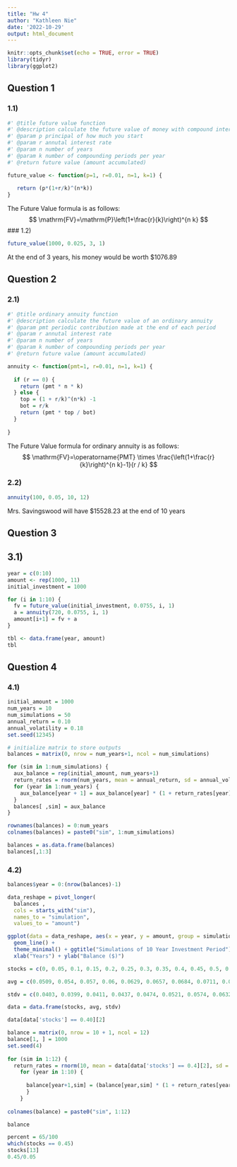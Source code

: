 ```yaml
---
title: "Hw 4"
author: "Kathleen Nie"
date: '2022-10-29'
output: html_document
---
```


```r
knitr::opts_chunk$set(echo = TRUE, error = TRUE)
library(tidyr)
library(ggplot2)
```

## Question 1

### 1.1) 
```r
#' @title future value function
#' @description calculate the future value of money with compound interest
#' @param p principal of how much you start
#' @param r annutal interest rate 
#' @param n number of years
#' @param k number of compounding periods per year
#' @return future value (amount accumulated)

future_value <- function(p=1, r=0.01, n=1, k=1) {
  
   return (p*(1+r/k)^(n*k))
}


```

The Future Value formula is as follows: 
$$
\mathrm{FV}=\mathrm{P}\left(1+\frac{r}{k}\right)^{n k}
$$
### 1.2) 
```r
future_value(1000, 0.025, 3, 1)
```

At the end of 3 years, his money would be worth $1076.89 

## Question 2

### 2.1) 
```r
#' @title ordinary annuity function
#' @description calculate the future value of an ordinary annuity 
#' @param pmt periodic contribution made at the end of each period 
#' @param r annutal interest rate 
#' @param n number of years
#' @param k number of compounding periods per year
#' @return future value (amount accumulated)

annuity <- function(pmt=1, r=0.01, n=1, k=1) {
  
  if (r == 0) {
    return (pmt * n * k)
  } else {
    top = (1 + r/k)^(n*k) -1
    bot = r/k
    return (pmt * top / bot)
  }
   
}
```

The Future Value formula for ordinary annuity is as follows: 
$$
\mathrm{FV}=\operatorname{PMT} \times \frac{\left(1+\frac{r}{k}\right)^{n k}-1}{r / k}
$$

### 2.2) 

```r
annuity(100, 0.05, 10, 12)

```
Mrs. Savingswood will have $15528.23 at the end of 10 years



## Question 3

## 3.1)

```r
year = c(0:10)
amount <- rep(1000, 11)
initial_investment = 1000

for (i in 1:10) {
  fv = future_value(initial_investment, 0.0755, i, 1)
  a = annuity(720, 0.0755, i, 1)
  amount[i+1] = fv + a
}

tbl <- data.frame(year, amount)
tbl
```

## Question 4

### 4.1) 

```r
initial_amount = 1000
num_years = 10
num_simulations = 50
annual_return = 0.10
annual_volatility = 0.18
set.seed(12345)

# initialize matrix to store outputs 
balances = matrix(0, nrow = num_years+1, ncol = num_simulations)

for (sim in 1:num_simulations) {
  aux_balance = rep(initial_amount, num_years+1)
  return_rates = rnorm(num_years, mean = annual_return, sd = annual_volatility)
  for (year in 1:num_years) {
    aux_balance[year + 1] = aux_balance[year] * (1 + return_rates[year]) + 360
  }
  balances[ ,sim] = aux_balance
}

rownames(balances) = 0:num_years
colnames(balances) = paste0("sim", 1:num_simulations)

balances = as.data.frame(balances)
balances[,1:3]
```

### 4.2) 

```r
balances$year = 0:(nrow(balances)-1)

data_reshape = pivot_longer(
  balances , 
  cols = starts_with("sim"),
  names_to = "simulation", 
  values_to = "amount")

ggplot(data = data_reshape, aes(x = year, y = amount, group = simulation)) + 
  geom_line() +
  theme_minimal() + ggtitle("Simulations of 10 Year Investment Period") +
  xlab("Years") + ylab("Balance ($)")
```
```r
stocks = c(0, 0.05, 0.1, 0.15, 0.2, 0.25, 0.3, 0.35, 0.4, 0.45, 0.5, 0.55, 0.6, 0.65, 0.7, 0.75, 0.8, 0.85, 0.9, 0.95, 1.0)

avg = c(0.0509, 0.054, 0.057, 0.06, 0.0629, 0.0657, 0.0684, 0.0711, 0.0737, 0.0762, 0.0787, 0.0811, 0.0834, 0.0856, 0.0878, 0.0899, 0.0919, 0.0938, 0.0957, 0.0974, 0.0991)

stdv = c(0.0403, 0.0399, 0.0411, 0.0437, 0.0474, 0.0521, 0.0574, 0.0632, 0.0694, 0.0759, 0.0825, 0.0894, 0.0963, 0.1035, 0.1107, 0.1180, 0.1254, 0.1328, 0.1403, 0.1479, 0.1555)

data = data.frame(stocks, avg, stdv)

data[data['stocks'] == 0.40][2]

```

```r

  
balance = matrix(0, nrow = 10 + 1, ncol = 12)
balance[1, ] = 1000
set.seed(4)
    
for (sim in 1:12) {
  return_rates = rnorm(10, mean = data[data['stocks'] == 0.4][2], sd = data[data['stocks'] == 0.4][3])
    for (year in 1:10) {
      
      balance[year+1,sim] = (balance[year,sim] * (1 + return_rates[year])) + 360 
      }
    }
    
colnames(balance) = paste0("sim", 1:12)

balance
```
```r
percent = 65/100
which(stocks == 0.45)
stocks[13]
0.45/0.05
```

